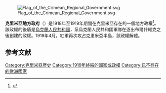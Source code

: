 {{expand|time=2015-01-21T17:01:12+00:00}}
{{refimprove|time=2015-01-21T17:01:12+00:00}}
[[File:Flag_of_the_Crimean_Regional_Government.svg|thumb]]

'''克里米亞地方政府'''（{{lang-ru|Крымское краевое правительство}}）是1918年至1919年期間在克里米亞存在的一個地方政權<ref>{{lang|en|Harold Henry Fisher.}} ''[http://books.google.com/books?id=K167sO8f99wC&pg=PA277 {{lang|en|The Famine in Soviet Russia, 1919-1923: The Operations of the American Relief Administration.}}]'' {{lang|en|Ayer Publishing, 1971. p. 277.}}</ref>。該政權的後盾是[[烏克蘭人民共和國|烏克蘭人民共和國]]，系烏克蘭人民共和國軍隊在逐出布爾什維克之後創建的政權。1919年4月，紅軍再次攻占克里米亞半島，該政權解體。

==参考文献==
{{reflist}}

{{俄国革命国家}}

[[Category:克里米亞歷史|Category:克里米亞歷史]]
[[Category:1919年終結的國家或政權|Category:1919年終結的國家或政權]]
[[Category:已不存在的歐洲國家|Category:已不存在的歐洲國家]]